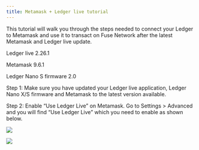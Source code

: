 ```yaml
---
title: Metamask + Ledger live tutorial
---
```


This tutorial will walk you through the steps needed to connect your Ledger to Metamask and use it to transact on Fuse Network after the latest Metamask and Ledger live update.

Ledger live 2.26.1

Metamask 9.6.1

Ledger Nano S firmware 2.0

Step 1: 
Make sure you have updated your Ledger live application, Ledger Nano X/S firmware and Metamask to the latest version available.

Step 2:
Enable “Use Ledger Live” on Metamask. Go to Settings > Advanced and you will find “Use Ledger Live” which you need to enable as shown below.

![](/img/spaces_-MRxFOj-hfekokMwcTbN_uploads_65dYsrnRfKpKb2mxZ46X_image.webp)

![](/img/0\(1\).png)
